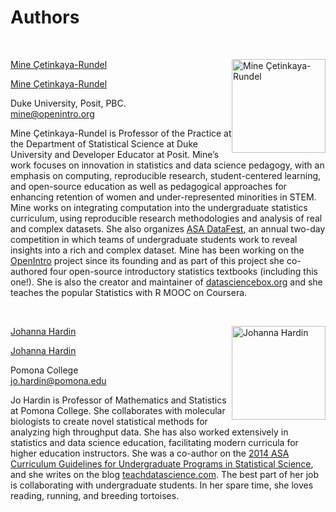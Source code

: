 # Authors {.unnumbered .unlisted}

<br>

::: {.authorinfo data-latex="{images/authors/mine.png}"}
::: {.content-visible when-format="html"}
![Mine Çetinkaya-Rundel](images/authors/mine.png){.cover alt="Mine Çetinkaya-Rundel" style="float: right;" width="150"} [Mine Çetinkaya-Rundel](http://mine-cr.com/)\
:::
::: {.content-visible when-format="pdf"}
[Mine Çetinkaya-Rundel](http://mine-cr.com/)\
:::
Duke University, Posit, PBC.\
[mine\@openintro.org](mailto:mine@openintro.org){.email}
:::

Mine Çetinkaya-Rundel is Professor of the Practice at the Department of Statistical Science at Duke University and Developer Educator at Posit.
Mine's work focuses on innovation in statistics and data science pedagogy, with an emphasis on computing, reproducible research, student-centered learning, and open-source education as well as pedagogical approaches for enhancing retention of women and under-represented minorities in STEM.
Mine works on integrating computation into the undergraduate statistics curriculum, using reproducible research methodologies and analysis of real and complex datasets.
She also organizes [ASA DataFest](https://ww2.amstat.org/education/datafest/), an annual two-day competition in which teams of undergraduate students work to reveal insights into a rich and complex dataset.
Mine has been working on the [OpenIntro](https://www.openintro.org/) project since its founding and as part of this project she co-authored four open-source introductory statistics textbooks (including this one!).
She is also the creator and maintainer of [datasciencebox.org](https://datasciencebox.org/) and she teaches the popular Statistics with R MOOC on Coursera.
\newline

<br>

::: {.authorinfo data-latex="{images/authors/jo.png}"}
::: {.content-visible when-format="html"}
![Johanna Hardin](images/authors/jo.png){.cover alt="Johanna Hardin" style="float: right;" width="150"} [Johanna Hardin](https://research.pomona.edu/johardin/)\
:::
::: {.content-visible when-format="pdf"}
[Johanna Hardin](https://research.pomona.edu/johardin/)\
:::
Pomona College\
[jo.hardin\@pomona.edu](mailto:jo.hardin@pomona.edu){.email}
:::

Jo Hardin is Professor of Mathematics and Statistics at Pomona College.
She collaborates with molecular biologists to create novel statistical methods for analyzing high throughput data.
She has also worked extensively in statistics and data science education, facilitating modern curricula for higher education instructors.
She was a co-author on the [2014 ASA Curriculum Guidelines for Undergraduate Programs in Statistical Science](https://www.amstat.org/asa/education/Curriculum-Guidelines-for-Undergraduate-Programs-in-Statistical-Science.aspx), and she writes on the blog [teachdatascience.com](https://teachdatascience.com/).
The best part of her job is collaborating with undergraduate students.
In her spare time, she loves reading, running, and breeding tortoises.
